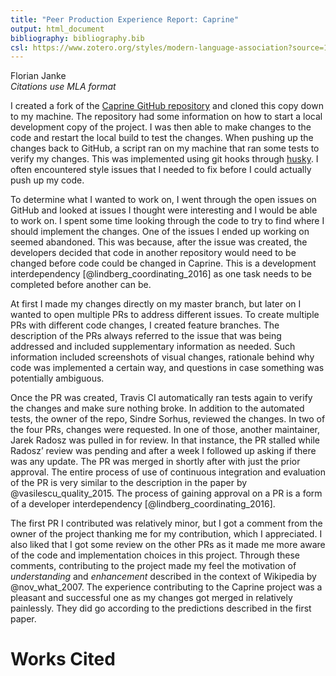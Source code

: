 ```yaml
---
title: "Peer Production Experience Report: Caprine"
output: html_document
bibliography: bibliography.bib
csl: https://www.zotero.org/styles/modern-language-association?source=1
---
```


Florian Janke  
_Citations use MLA format_

I created a fork of the [Caprine GitHub repository](https://github.com/sindresorhus/caprine) and cloned this copy down to my machine. The repository had some information on how to start a local development copy of the project. I was then able to make changes to the code and restart the local build to test the changes. When pushing up the changes back to GitHub, a script ran on my machine that ran some tests to verify my changes. This was implemented using git hooks through [husky](https://github.com/typicode/husky). I often encountered style issues that I needed to fix before I could actually push up my code.

To determine what I wanted to work on, I went through the open issues on GitHub and looked at issues I thought were interesting and I would be able to work on. I spent some time looking through the code to try to find where I should implement the changes. One of the issues I ended up working on seemed abandoned. This was because, after the issue was created, the developers decided that code in another repository would need to be changed before code could be changed in Caprine. This is a development interdependency [@lindberg_coordinating_2016] as one task needs to be completed before another can be.

At first I made my changes directly on my master branch, but later on I wanted to open multiple PRs to address different issues. To create multiple PRs with different code changes, I created feature branches. The description of the PRs always referred to the issue that was being addressed and included supplementary information as needed. Such information included screenshots of visual changes, rationale behind why code was implemented a certain way, and questions in case something was potentially ambiguous.

Once the PR was created, Travis CI automatically ran tests again to verify the changes and make sure nothing broke. In addition to the automated tests, the owner of the repo, Sindre Sorhus, reviewed the changes. In two of the four PRs, changes were requested. In one of those, another maintainer, Jarek Radosz was pulled in for review. In that instance, the PR stalled while Radosz' review was pending and after a week I followed up asking if there was any update. The PR was merged in shortly after with just the prior approval. The entire process of use of continuous integration and evaluation of the PR is very similar to the description in the paper by @vasilescu_quality_2015. The process of gaining approval on a PR is a form of a developer interdependency [@lindberg_coordinating_2016].

The first PR I contributed was relatively minor, but I got a comment from the owner of the project thanking me for my contribution, which I appreciated. I also liked that I got some review on the other PRs as it made me more aware of the code and implementation choices in this project. Through these comments, contributing to the project made my feel the motivation of _understanding_ and _enhancement_ described in the context of Wikipedia by @nov_what_2007. The experience contributing to the Caprine project was a pleasant and successful one as my changes got merged in relatively painlessly. They did go according to the predictions described in the first paper.

# Works Cited
